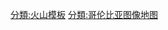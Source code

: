 {{Location map+ |Colombia
| width      = {{{2|300}}}
| places     =   {{Location map~ | Colombia | label=[[內瓦多·德·烏伊拉火山|內瓦多·德·烏伊拉]] | lat_deg = 2 | lat_min = 56 | lat_sec = 0 | lat_dir = N | lon_deg = 76
                   | lon_min = 2 | lon_sec = 0 | lon_dir = W | label_size=89 | mark = Wallpaper group diagram legend rotation3.svg | marksize=10}}
                 {{Location map~ | Colombia | label=[[內瓦多·德·魯伊斯火山|內瓦多·德·魯伊斯]] | lat_deg = 4 | lat_min = 53 | lat_sec = 43 | lat_dir = N | lon_deg = 75
                   | lon_min = 19 | lon_sec = 21 | lon_dir = W | label_size=89 | mark = Wallpaper group diagram legend rotation3.svg | marksize=10}}
                 {{Location map~ | Colombia | label=[[托利馬火山]] | lat_deg = 4 | lat_min = 40 | lat_sec = 0 | lat_dir = N | lon_deg = 75
                   | lon_min = 20 | lon_sec = 0 | lon_dir = W | label_size=89 | mark = Wallpaper group diagram legend rotation3.svg | marksize=10 | position = left}}
                 {{Location map~ | Colombia | label=[[普拉塞火山]] | lat_deg = 2 | lat_min = 19 | lat_sec = 0 | lat_dir = N | lon_deg = 76
                   | lon_min = 24 | lon_sec = 0 | lon_dir = W | label_size=89 | mark = Wallpaper group diagram legend rotation3.svg | marksize=10 | position = left}}
                 {{Location map~ | Colombia | label=[[唐娜胡安娜火山|唐娜胡安娜]] | lat_deg = 1.47 | lat_min = 0 | lat_sec = 0 | lat_dir = N | lon_deg = 76.92
                   | lon_min = 0 | lon_sec = 0 | lon_dir = W | label_size=89 | mark = Wallpaper group diagram legend rotation3.svg | marksize=10}}
                 {{Location map~ | Colombia | label=[[加勒拉斯火山]] | lat_deg = 1 | lat_min = 13 | lat_sec = 77 | lat_dir = N | lon_deg = 77 | lon_min = 22 | lon_sec = 0 | lon_dir = W
                   | label_size=89 | mark = Wallpaper group diagram legend rotation3.svg | marksize=10 | position = left}}
| AlternativeMap = Colombia relief location_map.jpg
| alt        = Location of major volcanoes in Columbia
| float      = {{{1|right}}}
| caption    = [[哥倫比亞火山列表|哥倫比亞]]的主要火山。
}}<!--Last line of your template code--><noinclude>
{{documentation}}
<!-- Add categories and interwikis to the /doc subpage, not here! -->


[[分類:火山模板]]
[[分類:哥伦比亚图像地图]]
</noinclude>